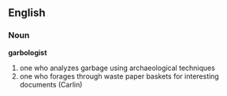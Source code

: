 ==English==

===Noun===

'''garbologist'''

# one who analyzes garbage using archaeological techniques
# one who forages through waste paper baskets for interesting documents (Carlin)